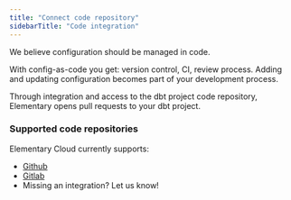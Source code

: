 ```yaml
---
title: "Connect code repository"
sidebarTitle: "Code integration"
---
```


We believe configuration should be managed in code.

With config-as-code you get: version control, CI, review process.
Adding and updating configuration becomes part of your development process.

Through integration and access to the dbt project code repository, Elementary opens pull requests to your dbt project.

### Supported code repositories

Elementary Cloud currently supports:

- [Github](/cloud/integrations/code-repo/github)
- [Gitlab](/cloud/integrations/code-repo/gitlab)
- Missing an integration? Let us know!

